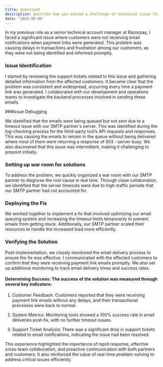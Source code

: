 ```yaml
---
title: Question3
description: Describe how you solved a challenge or technical issue that you faced in a previous role (preferably in a previous support role). How did you determine that your solution was successful?
date: "2024-06-06"
---
```


In my previous role as a senior technical account manager at Razorpay, I faced a significant issue where customers were not receiving email notifications when payment links were generated. This problem was causing delays in transactions and frustration among our customers, as they were not being identified and informed promptly.


### Issue Identification

I started by reviewing the support tickets related to this issue and gathering detailed information from the affected customers. It became clear that the problem was consistent and widespread, occurring every time a payment link was generated. I collaborated with our development and operations teams to investigate the backend processes involved in sending these emails.

###Issue Debugging

We identified that the emails were being queued but not sent due to a timeout issue with our SMTP partner's server. This was identified during the log-checking process for the third-party tool’s API requests and responses. This was causing the emails to remain in the queue without being delivered where most of them were returning a response of 503 - server busy. We also discovered that this issue was intermittent, making it challenging to pinpoint initially.

### Setting up war room for solutions

To address the problem, we quickly organized a war room with our SMTP partner to diagnose the root cause in real time. Through close collaboration, we identified that the server timeouts were due to high-traffic periods that our SMTP partner had not accounted for.

### Deploying the Fix

We worked together to implement a fix that involved optimizing our email queuing system and increasing the timeout limits temporarily to prevent emails from getting stuck. Additionally, our SMTP partner scaled their resources to handle the increased load more efficiently.

### Verifying the Solution

Post-implementation, we closely monitored the email delivery process to ensure the fix was effective. I communicated with the affected customers to confirm that they were receiving payment link emails promptly. We also set up additional monitoring to track email delivery times and success rates.

#### Determining Success: The success of the solution was measured through several key indicators:

1. Customer Feedback: Customers reported that they were receiving payment link emails without any delays, and their transactional processes were back to normal.

2. System Metrics: Monitoring tools showed a 100% success rate in email deliveries post-fix, with no further timeout issues.

3. Support Ticket Analysis: There was a significant drop in support tickets related to email notifications, indicating the issue had been resolved.


This experience highlighted the importance of rapid response, effective cross-team collaboration, and proactive communication with both partners and customers. It also reinforced the value of real-time problem-solving to address critical issues efficiently.
